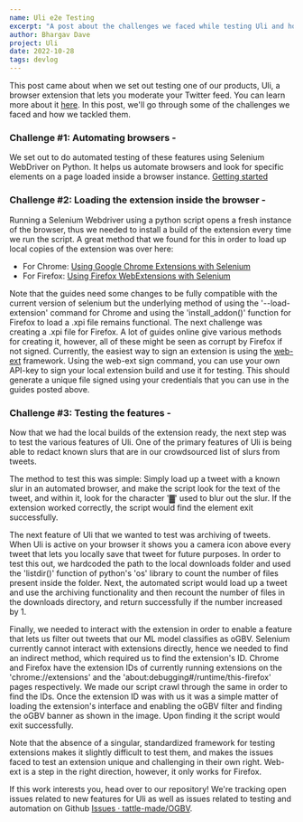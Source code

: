 ```yaml
---
name: Uli e2e Testing
excerpt: "A post about the challenges we faced while testing Uli and how we tackled them"
author: Bhargav Dave
project: Uli
date: 2022-10-28
tags: devlog
---
```


This post came about when we set out testing one of our products, Uli, a browser extension that lets you moderate your Twitter feed.
You can learn more about it [here](https://twitter.com/tattlemade/status/1570401058073219073?t=SlMhPup1_jEYPAtLykr-GQ&s=19).
In this post, we'll go through some of the challenges we faced and how we tackled them.

### Challenge #1: Automating browsers -

We set out to do automated testing of these features using Selenium WebDriver on Python. It helps us automate browsers and look for
specific elements on a page loaded inside a browser instance. [Getting started](https://www.selenium.dev/documentation/webdriver/getting_started/)

### Challenge #2: Loading the extension inside the browser -

Running a Selenium Webdriver using a python script opens a fresh instance of the browser, thus we needed to install a build of the extension
every time we run the script. A great method that we found for this in order to load up local copies of the extension was over here:

- For Chrome: [Using Google Chrome Extensions with Selenium](https://intoli.com/blog/chrome-extensions-with-selenium/)
- For Firefox: [Using Firefox WebExtensions with Selenium](https://intoli.com/blog/firefox-extensions-with-selenium/)

Note that the guides need some changes to be fully compatible with the current version of selenium but the underlying method of using the
'--load-extension' command for Chrome and using the 'install_addon()' function for Firefox to load a .xpi file remains functional. The next challenge
was creating a .xpi file for Firefox. A lot of guides online give various methods for creating it, however, all of these might be seen as corrupt by
Firefox if not signed. Currently, the easiest way to sign an extension is using the [web-ext](https://extensionworkshop.com/documentation/develop/web-ext-command-reference/#web-ext-sign) framework.
Using the web-ext sign command, you can use your own API-key to sign your local extension build and use it for testing. This should generate a
unique file signed using your credentials that you can use in the guides posted above.

### Challenge #3: Testing the features -

Now that we had the local builds of the extension ready, the next step was to test the various features of Uli. One of the primary features of Uli
is being able to redact known slurs that are in our crowdsourced list of slurs from tweets.

The method to test this was simple: Simply load up a tweet with a known slur in an automated browser, and make the script look for the text of the
tweet, and within it, look for the character '▓' used to blur out the slur. If the extension worked correctly, the script would find the element
exit successfully.

The next feature of Uli that we wanted to test was archiving of tweets. When Uli is active on your browser it shows you a camera icon above every
tweet that lets you locally save that tweet for future purposes. In order to test this out, we hardcoded the path to the local downloads folder
and used the 'listdir()' function of python's 'os' library to count the number of files present inside the folder. Next, the automated script would
load up a tweet and use the archiving functionality and then recount the number of files in the downloads directory, and return successfully if the
number increased by 1.

Finally, we needed to interact with the extension in order to enable a feature that lets us filter out tweets that our ML model classifies as oGBV.
Selenium currently cannot interact with extensions directly, hence we needed to find an indirect method, which required us to find the extension's ID.
Chrome and Firefox have the extension IDs of currently running extensions on the 'chrome://extensions' and the 'about:debugging#/runtime/this-firefox'
pages respectively. We made our script crawl through the same in order to find the IDs. Once the extension ID was with us it was a simple matter of
loading the extension's interface and enabling the oGBV filter and finding the oGBV banner as shown in the image. Upon finding it the script would
exit successfully.

Note that the absence of a singular, standardized framework for testing extensions makes it slightly difficult to test them, and makes the issues
faced to test an extension unique and challenging in their own right. Web-ext is a step in the right direction, however, it only works for Firefox.

If this work interests you, head over to our repository! We're tracking open issues related to new features for Uli as well as issues related
to testing and automation on Github [Issues · tattle-made/OGBV](https://github.com/tattle-made/OGBV/issues).
